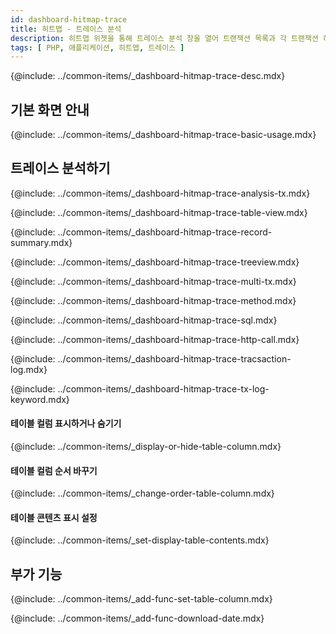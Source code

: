 ```yaml
---
id: dashboard-hitmap-trace
title: 히트맵 - 트레이스 분석
description: 히트맵 위젯을 통해 트레이스 분석 창을 열어 트랜잭션 목록과 각 트랜잭션 하위의 스텝 정보를 한 번에 확인할 수 있습니다.
tags: [ PHP, 애플리케이션, 히트맵, 트레이스 ]
---
```


<!-- 개요-->
{@include: ../common-items/_dashboard-hitmap-trace-desc.mdx}

## 기본 화면 안내

{@include: ../common-items/_dashboard-hitmap-trace-basic-usage.mdx} 


## 트레이스 분석하기

{@include: ../common-items/_dashboard-hitmap-trace-analysis-tx.mdx} 

<!--### 테이블 뷰-->
{@include: ../common-items/_dashboard-hitmap-trace-table-view.mdx} 


<!--### 레코드 요약-->
{@include: ../common-items/_dashboard-hitmap-trace-record-summary.mdx} 


<!--### 트리뷰-->
{@include: ../common-items/_dashboard-hitmap-trace-treeview.mdx} 


<!--### 멀티 트랜잭션-->
{@include: ../common-items/_dashboard-hitmap-trace-multi-tx.mdx} 


<!--### 메소드 요약-->
{@include: ../common-items/_dashboard-hitmap-trace-method.mdx} 


<!--### SQL 요약-->
{@include: ../common-items/_dashboard-hitmap-trace-sql.mdx} 


<!--### HTTP Call 요약-->
{@include: ../common-items/_dashboard-hitmap-trace-http-call.mdx} 


<!--### 트랜잭션 로그-->
{@include: ../common-items/_dashboard-hitmap-trace-tracsaction-log.mdx} 


<!--#### 키워드 하이라이트 설정하기, 삭제-->
{@include: ../common-items/_dashboard-hitmap-trace-tx-log-keyword.mdx} 

#### 테이블 컬럼 표시하거나 숨기기

{@include: ../common-items/_display-or-hide-table-column.mdx} 

#### 테이블 컬럼 순서 바꾸기

{@include: ../common-items/_change-order-table-column.mdx} 

#### 테이블 콘텐츠 표시 설정

{@include: ../common-items/_set-display-table-contents.mdx} 


## 부가 기능

<!--### 테이블 컬럼 설정하기 set-table-column-->
{@include: ../common-items/_add-func-set-table-column.mdx} 


<!--### 조회 데이터 다운로드-->
{@include: ../common-items/_add-func-download-date.mdx} 
